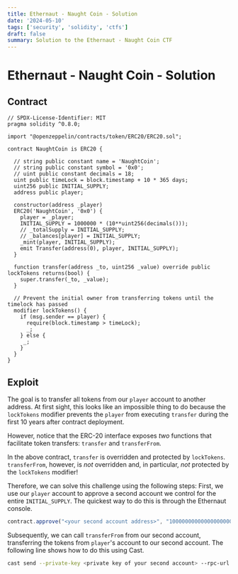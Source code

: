 ```yaml
---
title: Ethernaut - Naught Coin - Solution
date: '2024-05-10'
tags: ['security', 'solidity', 'ctfs']
draft: false
summary: Solution to the Ethernaut - Naught Coin CTF
---
```


# Ethernaut - Naught Coin - Solution

## Contract

```solidity
// SPDX-License-Identifier: MIT
pragma solidity ^0.8.0;

import "@openzeppelin/contracts/token/ERC20/ERC20.sol";

contract NaughtCoin is ERC20 {

  // string public constant name = 'NaughtCoin';
  // string public constant symbol = '0x0';
  // uint public constant decimals = 18;
  uint public timeLock = block.timestamp + 10 * 365 days;
  uint256 public INITIAL_SUPPLY;
  address public player;

  constructor(address _player)
  ERC20('NaughtCoin', '0x0') {
    player = _player;
    INITIAL_SUPPLY = 1000000 * (10**uint256(decimals()));
    // _totalSupply = INITIAL_SUPPLY;
    // _balances[player] = INITIAL_SUPPLY;
    _mint(player, INITIAL_SUPPLY);
    emit Transfer(address(0), player, INITIAL_SUPPLY);
  }

  function transfer(address _to, uint256 _value) override public lockTokens returns(bool) {
    super.transfer(_to, _value);
  }

  // Prevent the initial owner from transferring tokens until the timelock has passed
  modifier lockTokens() {
    if (msg.sender == player) {
      require(block.timestamp > timeLock);
      _;
    } else {
     _;
    }
  }
}
```

## Exploit

The goal is to transfer all tokens from our `player` account to another address. At first sight, this looks like an impossible thing to do because the `lockTokens` modifier prevents the `player` from executing `transfer` during the first 10 years after contract deployment.

However, notice that the ERC-20 interface exposes _two_ functions that facilitate token transfers: `transfer` and `transferFrom`.

In the above contract, `transfer` is overridden and protected by `lockTokens`. `transferFrom`, however, is _not_ overridden and, in particular, _not_ protected by the `lockTokens` modifier!

Therefore, we can solve this challenge using the following steps:
First, we use our `player` account to approve a second account we control for the entire `INITIAL_SUPPLY`.
The quickest way to do this is through the Ethernaut console.

```javascript
contract.approve("<your second account address>", "1000000000000000000000000")
```

Subsequently, we can call `transferFrom` from our second account, transferring the tokens from `player`'s account to our second account.
The following line shows how to do this using Cast.

```bash
cast send --private-key <private key of your second account> --rpc-url $SEP_RPC_URL <your level instance> "transferFrom(address,address,uint256)" <your player address> <address of your second account> 1000000000000000000000000
```